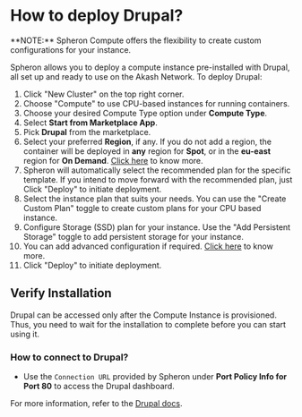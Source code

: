 
# How to deploy Drupal?

<Callout type="info">
  **NOTE:** Spheron Compute offers the flexibility to create custom
  configurations for your instance.
</Callout>

Spheron allows you to deploy a compute instance pre-installed with Drupal, all set up and ready to use on the Akash Network.
To deploy Drupal:

1. Click "New Cluster" on the top right corner.
2. Choose "Compute" to use CPU-based instances for running containers.
3. Choose your desired Compute Type option under **Compute Type**.
4. Select **Start from Marketplace App**.
5. Pick **Drupal** from the marketplace.
6. Select your preferred **Region**, if any. If you do not add a region, the container will be deployed in **any** region for **Spot**, or in the **eu-east** region for **On Demand**. [Click here](/compute/cluster/#region) to know more.
7. Spheron will automatically select the recommended plan for the specific template. If you intend to move forward with the recommended plan, just Click "Deploy" to initiate deployment.
8. Select the instance plan that suits your needs. You can use the "Create Custom Plan" toggle to create custom plans for your CPU based instance.
9. Configure Storage (SSD) plan for your instance. Use the "Add Persistent Storage" toggle to add persistent storage for your instance.
10. You can add advanced configuration if required. [Click here](/compute/cluster/#advance-configuration-1) to know more.
11. Click "Deploy" to initiate deployment.

## Verify Installation

Drupal can be accessed only after the Compute Instance is provisioned.
Thus, you need to wait for the installation to complete before you can start using it.

### How to connect to Drupal?

- Use the `Connection URL` provided by Spheron under **Port Policy Info for Port 80** to access the Drupal dashboard.

For more information, refer to the [Drupal docs](https://www.drupal.org/docs/user_guide/en/index.html).

<Navigation name="Deploy Drupal" />
